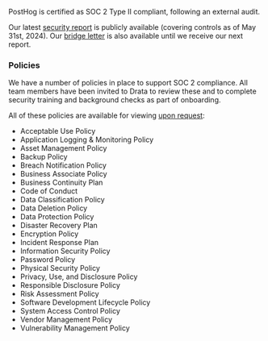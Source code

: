 PostHog is certified as SOC 2 Type II compliant, following an external audit. 

Our latest [security report](https://drive.google.com/file/d/1uLBE83_pN5q7p7IA-Ut85ArQh9BBzEdw/view?usp=drive_link) is publicly available (covering controls as of May 31st, 2024). Our [bridge letter](https://drive.google.com/file/d/1NYT0MNNDK-RXoQNIY_hqo5eygTTH5on7) is also available until we receive our next report.

### Policies

We have a number of policies in place to support SOC 2 compliance. All team members have been invited to Drata to review these and to complete security training and background checks as part of onboarding.

All of these policies are available for viewing [upon request](/talk-to-a-human):

- Acceptable Use Policy
- Application Logging & Monitoring Policy
- Asset Management Policy
- Backup Policy
- Breach Notification Policy
- Business Associate Policy
- Business Continuity Plan
- Code of Conduct
- Data Classification Policy
- Data Deletion Policy
- Data Protection Policy
- Disaster Recovery Plan
- Encryption Policy
- Incident Response Plan
- Information Security Policy
- Password Policy
- Physical Security Policy
- Privacy, Use, and Disclosure Policy
- Responsible Disclosure Policy
- Risk Assessment Policy
- Software Development Lifecycle Policy
- System Access Control Policy
- Vendor Management Policy
- Vulnerability Management Policy